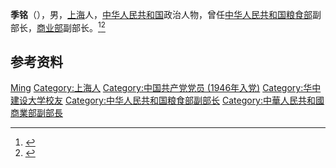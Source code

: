 '''季铭'''（{{bd|1925年|4月|2005年|3月13日}}），男，[[上海|上海]]人，[[中华人民共和国|中华人民共和国]]政治人物，曾任[[中华人民共和国粮食部|中华人民共和国粮食部]]副部长，[[中华人民共和国商业部|商业部]]副部长。<ref>{{Cite book|title=中华人民共和国职官志|author=何虎生, 李耀东, 向常福主编|publisher=中国社会出版社|year=2003|isbn=9787800883934|location=北京|pages=}}</ref><ref>{{Cite web|title=季铭同志逝世|url=http://news.sohu.com/20050329/n224917126.shtml|accessdate=2020-09-14|work=新华网}}</ref>

== 参考资料 ==
{{reflist}}

{{中国人物小作品}}

{{Authority control}}
{{DEFAULTSORT:Ji季}}
[[Category:季姓|Ming]]
[[Category:上海人|Category:上海人]]
[[Category:中国共产党党员_(1946年入党)|Category:中国共产党党员 (1946年入党)]]
[[Category:华中建设大学校友|Category:华中建设大学校友]]
[[Category:中华人民共和国粮食部副部长|Category:中华人民共和国粮食部副部长]]
[[Category:中華人民共和國商業部副部長|Category:中華人民共和國商業部副部長]]